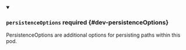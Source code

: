 


<details className="config-field" data-expandable="true" open>
<summary>

### `persistenceOptions` <span className="config-field-required" data-required="false">required</span> <span className="config-field-type"></span> <span className="config-field-default"></span> <span className="config-field-enum"></span> {#dev-persistenceOptions}

PersistenceOptions are additional options for persisting paths within this pod.

</summary>

<PartialPersistenceOptionsreference />


</details>
